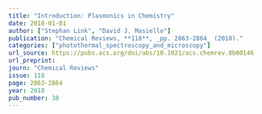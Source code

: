 ```yaml
---
title: "Introduction: Plasmonics in Chemistry"
date: 2018-01-01
author: ["Stephan Link", "David J. Masiello"]
publication: "Chemical Reviews, **118**, _pp. 2863-2864_ (2018)."
categories: ["photothermal_spectroscopy_and_microscopy"]
url_source: https://pubs.acs.org/doi/abs/10.1021/acs.chemrev.8b00146
url_preprint: 
journ: "Chemical Reviews"
issue: 118
page: 2863-2864
year: 2018
pub_number: 38
---
```

